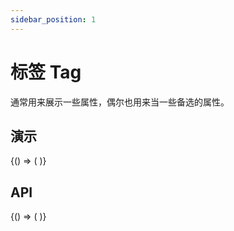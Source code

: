 ```yaml
---
sidebar_position: 1
---
```



# 标签 Tag

通常用来展示一些属性，偶尔也用来当一些备选的属性。

## 演示

<BrowserOnly>
  {() => (<ThemeProvider>
    <Grid xGap={16} cols={2} style={{
      alignItems: 'flex-start'
    }}>
      <Grid yGap={16} cols={1}>
        <CodeBlock title="基础"
                   description={'它有不同的类型。'}
                   code={String(BasicCode)}>
          <Basic />
        </CodeBlock>
        <CodeBlock title="尺寸"
                   description={'它有不同的尺寸。'}
                   code={String(SizeCode)}>
          <Size />
        </CodeBlock>
      </Grid>
      <Grid yGap={16} cols={1}>
        <CodeBlock title="无边框"
                   code={String(NoBorderedCode)}>
          <NoBordered />
        </CodeBlock>
      </Grid>
    </Grid>
  </ThemeProvider>)}
</BrowserOnly>

## API
<BrowserOnly>
  {() => (
    <ThemeProvider>
      <Api />
    </ThemeProvider>
  )}
</BrowserOnly>